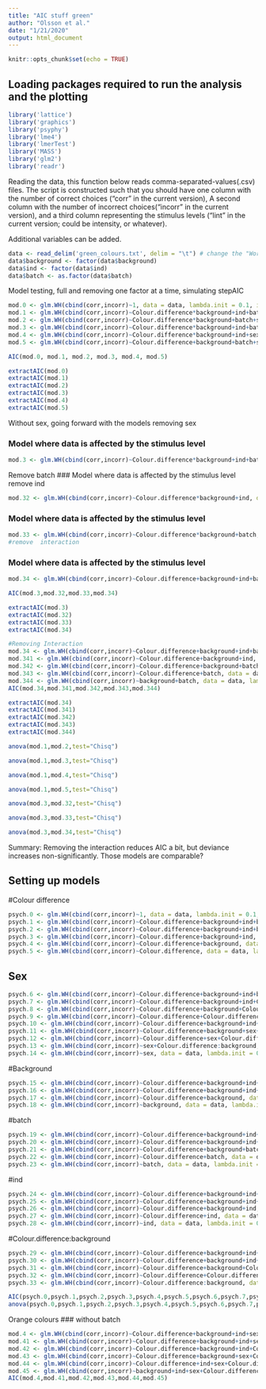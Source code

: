 ```yaml
---
title: "AIC stuff green"
author: "Olsson et al."
date: "1/21/2020"
output: html_document
---
```


```r
knitr::opts_chunk$set(echo = TRUE)
```

## Loading packages required to run the analysis and the plotting

```r
library('lattice')
library('graphics')
library('psyphy')
library('lme4')
library('lmerTest')
library('MASS')
library('glm2')
library('readr')
```


Reading the data, this function below reads comma-separated-values(.csv) files.
The script is constructed such that you should have one column with the number of correct choices ("corr" in the current version),
A second column with the number of incorrect choices("incorr" in the current version), and a third column representing the stimulus levels ("lint" in the current version; could be intensity, or whatever). 

Additional variables can be added.

```r
data <- read_delim('green_colours.txt', delim = "\t") # change the "Working Directory" to the folder containing your data file. Change the name xxxxx.csv to your filename
data$background <- factor(data$background)
data$ind <- factor(data$ind)
data$batch <- as.factor(data$batch)
```

Model testing, full and removing one factor at a time, simulating stepAIC
```r
mod.0 <- glm.WH(cbind(corr,incorr)~1, data = data, lambda.init = 0.1, interval = c(0, 1), NumAlt = 2) # Null model, data is explained only by variance. lambda.init is your estimate of the upper asymptote and NumAlt specifies the number of alternatives e.g. 2 alternative forced choice
mod.1 <- glm.WH(cbind(corr,incorr)~Colour.difference*background+ind+batch+sex, data = data, lambda.init = 0.05, interval = c(0, 1), NumAlt = 2,maxit=500) # Model where data is affected by the stimulus level
mod.2 <- glm.WH(cbind(corr,incorr)~Colour.difference*background+batch+sex, data = data, lambda.init = 0.05, interval = c(0, 1), NumAlt = 2,maxit=500) # Model where data is affected by the stimulus level
mod.3 <- glm.WH(cbind(corr,incorr)~Colour.difference*background+ind+batch, data = data, lambda.init = 0.05, interval = c(0, 1), NumAlt = 2, maxit=500) # Model where data is affected by the stimulus level
mod.4 <- glm.WH(cbind(corr,incorr)~Colour.difference*background+ind+sex, data = data, lambda.init = 0.05, interval = c(0, 1), NumAlt = 2,maxit=500) # Model where data is affected by the stimulus level
mod.5 <- glm.WH(cbind(corr,incorr)~Colour.difference+background+batch+sex+ind, data = data, lambda.init = 0.05, interval = c(0, 1), NumAlt = 2,maxit=500) # Model where data is affected by the stimulus level
```


```r
AIC(mod.0, mod.1, mod.2, mod.3, mod.4, mod.5)
```

```r
extractAIC(mod.0)
extractAIC(mod.1)
extractAIC(mod.2)
extractAIC(mod.3)
extractAIC(mod.4)
extractAIC(mod.5)
```

Without sex, going forward with the models removing sex

### Model where data is affected by the stimulus level 

```r
mod.3 <- glm.WH(cbind(corr,incorr)~Colour.difference*background+ind+batch, data = data, lambda.init = 0.05, interval = c(0, 1), NumAlt = 2) 

```

Remove batch
### Model where data is affected by the stimulus level remove ind
```r
mod.32 <- glm.WH(cbind(corr,incorr)~Colour.difference*background+ind, data = data, lambda.init = 0.1, interval = c(0, 1), NumAlt = 2) 
```

### Model where data is affected by the stimulus level

```r
mod.33 <- glm.WH(cbind(corr,incorr)~Colour.difference*background+batch, data = data, lambda.init = 0.1, interval = c(0, 1), NumAlt = 2) 
#remove  interaction
```

###  Model where data is affected by the stimulus level

```r
mod.34 <- glm.WH(cbind(corr,incorr)~Colour.difference+background+ind+batch, data = data, lambda.init = 0.1, interval = c(0, 1), NumAlt = 2) #
```

```r
AIC(mod.3,mod.32,mod.33,mod.34)
```

```r
extractAIC(mod.3)
extractAIC(mod.32)
extractAIC(mod.33)
extractAIC(mod.34)
```


```r
#Removing Interaction
mod.34 <- glm.WH(cbind(corr,incorr)~Colour.difference+background+ind+batch, data = data, lambda.init = 0.1, interval = c(0, 1), NumAlt = 2) # Model where data is affected by the stimulus level
mod.341 <- glm.WH(cbind(corr,incorr)~Colour.difference+background+ind, data = data, lambda.init = 0.1, interval = c(0, 1), NumAlt = 2) # Model where data is affected by the stimulus level
mod.342 <- glm.WH(cbind(corr,incorr)~Colour.difference+background+batch, data = data, lambda.init = 0.1, interval = c(0, 1), NumAlt = 2) # Model where data is affected by the stimulus level########## Crap below
mod.343 <- glm.WH(cbind(corr,incorr)~Colour.difference+batch, data = data, lambda.init = 0.1, interval = c(0, 1), NumAlt = 2) # Model where data is affected by the stimulus level########## Crap below
mod.344 <- glm.WH(cbind(corr,incorr)~background+batch, data = data, lambda.init = 0.1, interval = c(0, 1), NumAlt = 2) # Model where data is affected by the stimulus level########## Crap belowAIC(mod.34,mod.341,mod.342,mod.343)
AIC(mod.34,mod.341,mod.342,mod.343,mod.344)
```


```r
extractAIC(mod.34)
extractAIC(mod.341)
extractAIC(mod.342)
extractAIC(mod.343)
extractAIC(mod.344)
```


```r
anova(mod.1,mod.2,test="Chisq")
```

```r
anova(mod.1,mod.3,test="Chisq")
```

```r
anova(mod.1,mod.4,test="Chisq")
```

```r
anova(mod.1,mod.5,test="Chisq")

```

```r
anova(mod.3,mod.32,test="Chisq")

```


```r
anova(mod.3,mod.33,test="Chisq")
```



```r
anova(mod.3,mod.34,test="Chisq")

```


Summary: Removing the interaction reduces AIC a bit, but deviance increases non-significantly. Those models are comparable?


## Setting up models
#Colour difference
```r
psych.0 <- glm.WH(cbind(corr,incorr)~1, data = data, lambda.init = 0.1, interval = c(0, 1), NumAlt = 2) # Null model, data is explained only by variance. lambda.init is your estimate of the upper asymptote and NumAlt specifies the number of alternatives e.g. 2 alternative forced choice
psych.1 <- glm.WH(cbind(corr,incorr)~Colour.difference+background+ind+batch+sex, data = data, lambda.init = 0.1, interval = c(0, 1), NumAlt = 2) # Model where data is affected by the stimulus level
psych.2 <- glm.WH(cbind(corr,incorr)~Colour.difference+background+ind+batch, data = data, lambda.init = 0.1, interval = c(0, 1), NumAlt = 2) # Model where data is affected by the stimulus level
psych.3 <- glm.WH(cbind(corr,incorr)~Colour.difference+background+ind, data = data, lambda.init = 0.1, interval = c(0, 1), NumAlt = 2) # Model where data is affected by the stimulus level
psych.4 <- glm.WH(cbind(corr,incorr)~Colour.difference+background, data = data, lambda.init = 0.1, interval = c(0, 1), NumAlt = 2) # Model where data is affected by the stimulus level
psych.5 <- glm.WH(cbind(corr,incorr)~Colour.difference, data = data, lambda.init = 0.1, interval = c(0, 1), NumAlt = 2) # Model where data is affected by the stimulus level
```


## Sex
```r
psych.6 <- glm.WH(cbind(corr,incorr)~Colour.difference+background+ind+batch+Colour.difference:background, data = data, lambda.init = 0.1, interval = c(0, 1), NumAlt = 2) # Model where data is affected by the stimulus level
psych.7 <- glm.WH(cbind(corr,incorr)~Colour.difference+background+ind+Colour.difference:background, data = data, lambda.init = 0.1, interval = c(0, 1), NumAlt = 2) # Model where data is affected by the stimulus level
psych.8 <- glm.WH(cbind(corr,incorr)~Colour.difference+background+Colour.difference:background, data = data, lambda.init = 0.1, interval = c(0, 1), NumAlt = 2) # Model where data is affected by the stimulus level
psych.9 <- glm.WH(cbind(corr,incorr)~Colour.difference+Colour.difference:background, data = data, lambda.init = 0.1, interval = c(0, 1), NumAlt = 2) # Model where data is affected by the stimulus level
psych.10 <- glm.WH(cbind(corr,incorr)~Colour.difference+background+ind+sex+Colour.difference:background, data = data, lambda.init = 0.1, interval = c(0, 1), NumAlt = 2) # Model where data is affected by the stimulus level
psych.11 <- glm.WH(cbind(corr,incorr)~Colour.difference+background+sex+Colour.difference:background, data = data, lambda.init = 0.1, interval = c(0, 1), NumAlt = 2) # Model where data is affected by the stimulus level
psych.12 <- glm.WH(cbind(corr,incorr)~Colour.difference+sex+Colour.difference:background, data = data, lambda.init = 0.1, interval = c(0, 1), NumAlt = 2) # Model where data is affected by the stimulus level
psych.13 <- glm.WH(cbind(corr,incorr)~sex+Colour.difference:background, data = data, lambda.init = 0.1, interval = c(0, 1), NumAlt = 2) # Model where data is affected by the stimulus level
psych.14 <- glm.WH(cbind(corr,incorr)~sex, data = data, lambda.init = 0.1, interval = c(0, 1), NumAlt = 2) # Model where data is affected by the stimulus level
```


#Background
```r
psych.15 <- glm.WH(cbind(corr,incorr)~Colour.difference+background+ind+batch+sex, data = data, lambda.init = 0.1, interval = c(0, 1), NumAlt = 2) # Model where data is affected by the stimulus level
psych.16 <- glm.WH(cbind(corr,incorr)~Colour.difference+background+ind+batch, data = data, lambda.init = 0.1, interval = c(0, 1), NumAlt = 2) # Model where data is affected by the stimulus level
psych.17 <- glm.WH(cbind(corr,incorr)~Colour.difference+background, data = data, lambda.init = 0.1, interval = c(0, 1), NumAlt = 2) # Model where data is affected by the stimulus level
psych.18 <- glm.WH(cbind(corr,incorr)~background, data = data, lambda.init = 0.1, interval = c(0, 1), NumAlt = 2) # Model where data is affected by the stimulus level
```


#batch
```r
psych.19 <- glm.WH(cbind(corr,incorr)~Colour.difference+background+ind+batch+sex, data = data, lambda.init = 0.1, interval = c(0, 1), NumAlt = 2) # Model where data is affected by the stimulus level
psych.20 <- glm.WH(cbind(corr,incorr)~Colour.difference+background+ind+batch, data = data, lambda.init = 0.1, interval = c(0, 1), NumAlt = 2) # Model where data is affected by the stimulus level
psych.21 <- glm.WH(cbind(corr,incorr)~Colour.difference+background+batch, data = data, lambda.init = 0.1, interval = c(0, 1), NumAlt = 2) # Model where data is affected by the stimulus level
psych.22 <- glm.WH(cbind(corr,incorr)~Colour.difference+batch, data = data, lambda.init = 0.1, interval = c(0, 1), NumAlt = 2) # Model where data is affected by the stimulus level
psych.23 <- glm.WH(cbind(corr,incorr)~batch, data = data, lambda.init = 0.1, interval = c(0, 1), NumAlt = 2) # Model where data is affected by the stimulus level
```


#ind
```r
psych.24 <- glm.WH(cbind(corr,incorr)~Colour.difference+background+ind+batch+sex, data = data, lambda.init = 0.1, interval = c(0, 1), NumAlt = 2) # Model where data is affected by the stimulus level
psych.25 <- glm.WH(cbind(corr,incorr)~Colour.difference+background+ind+batch, data = data, lambda.init = 0.1, interval = c(0, 1), NumAlt = 2) # Model where data is affected by the stimulus level
psych.26 <- glm.WH(cbind(corr,incorr)~Colour.difference+background+ind, data = data, lambda.init = 0.1, interval = c(0, 1), NumAlt = 2) # Model where data is affected by the stimulus level
psych.27 <- glm.WH(cbind(corr,incorr)~Colour.difference+ind, data = data, lambda.init = 0.1, interval = c(0, 1), NumAlt = 2) # Model where data is affected by the stimulus level
psych.28 <- glm.WH(cbind(corr,incorr)~ind, data = data, lambda.init = 0.1, interval = c(0, 1), NumAlt = 2) # Model where data is affected by the stimulus level
```


#Colour.difference:background
```r
psych.29 <- glm.WH(cbind(corr,incorr)~Colour.difference+background+ind+batch+Colour.difference:background, data = data, lambda.init = 0.1, interval = c(0, 1), NumAlt = 2) # Model where data is affected by the stimulus level
psych.30 <- glm.WH(cbind(corr,incorr)~Colour.difference+background+ind+Colour.difference:background, data = data, lambda.init = 0.1, interval = c(0, 1), NumAlt = 2) # Model where data is affected by the stimulus level
psych.31 <- glm.WH(cbind(corr,incorr)~Colour.difference+background+Colour.difference:background, data = data, lambda.init = 0.1, interval = c(0, 1), NumAlt = 2) # Model where data is affected by the stimulus level
psych.32 <- glm.WH(cbind(corr,incorr)~Colour.difference+Colour.difference:background, data = data, lambda.init = 0.1, interval = c(0, 1), NumAlt = 2) # Model where data is affected by the stimulus level
psych.33 <- glm.WH(cbind(corr,incorr)~Colour.difference:background, data = data, lambda.init = 0.1, interval = c(0, 1), NumAlt = 2) # Model where data is affected by the stimulus level
```



```r
AIC(psych.0,psych.1,psych.2,psych.3,psych.4,psych.5,psych.6,psych.7,psych.8,psych.8,psych.10,psych.11,psych.12,psych.13,psych.14,psych.15,psych.16,psych.17,psych.18,psych.19,psych.20,psych.21,psych.22,psych.23,psych.24,psych.25,psych.26,psych.28,psych.29,psych.30,psych.31,psych.32,psych.33)
anova(psych.0,psych.1,psych.2,psych.3,psych.4,psych.5,psych.6,psych.7,psych.8,psych.8,psych.10,psych.11,psych.12,psych.13,psych.14,psych.15,psych.16,psych.17,psych.18,psych.19,psych.20,psych.21,psych.22,psych.23,psych.24,psych.25,psych.26,psych.28,psych.29,psych.30,psych.31,psych.32,psych.33,test="Chisq")
```

Orange colours
### without batch
```r
mod.4 <- glm.WH(cbind(corr,incorr)~Colour.difference+background+ind+sex+Colour.difference:background, data = data, lambda.init = 0.1, interval = c(0, 1), NumAlt = 2) # Model where data is affected by the stimulus level
mod.41 <- glm.WH(cbind(corr,incorr)~Colour.difference+background+ind+sex, data = data, lambda.init = 0.1, interval = c(0, 1), NumAlt = 2) # Model where data is affected by the stimulus level
mod.42 <- glm.WH(cbind(corr,incorr)~Colour.difference+background+ind+Colour.difference:background, data = data, lambda.init = 0.1, interval = c(0, 1), NumAlt = 2) # Model where data is affected by the stimulus level
mod.43 <- glm.WH(cbind(corr,incorr)~Colour.difference+background+sex+Colour.difference:background, data = data, lambda.init = 0.1, interval = c(0, 1), NumAlt = 2) # Model where data is affected by the stimulus level
mod.44 <- glm.WH(cbind(corr,incorr)~Colour.difference+ind+sex+Colour.difference:background, data = data, lambda.init = 0.1, interval = c(0, 1), NumAlt = 2) # Model where data is affected by the stimulus level
mod.45 <- glm.WH(cbind(corr,incorr)~background+ind+sex+Colour.difference:background, data = data, lambda.init = 0.1, interval = c(0, 1), NumAlt = 2) # Model where data is affected by the stimulus level
AIC(mod.4,mod.41,mod.42,mod.43,mod.44,mod.45)
```

